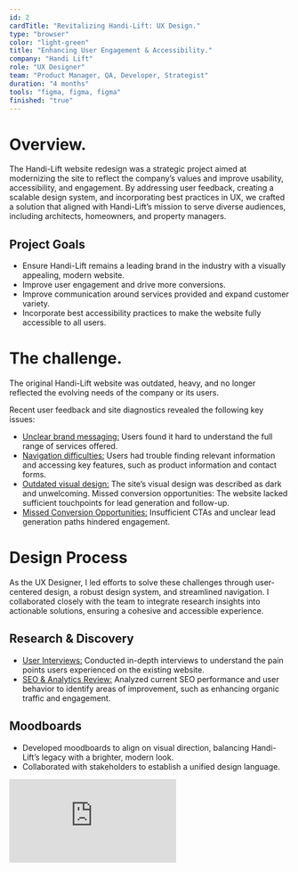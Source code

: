 ```yaml
---
id: 2
cardTitle: "Revitalizing Handi-Lift: UX Design."
type: "browser"
color: "light-green"
title: "Enhancing User Engagement & Accessibility."
company: "Handi Lift"
role: "UX Designer"
team: "Product Manager, QA, Developer, Strategist"
duration: "4 months"
tools: "figma, figma, figma"
finished: "true"
---
```


<FullWidthImage
  src="/images/handilift-main.png"
  alt="Element Bolt Dashboard Interface"
/>

# Overview.

The Handi-Lift website redesign was a strategic project aimed at modernizing the site to reflect the company’s values and improve usability, accessibility, and engagement. By addressing user feedback, creating a scalable design system, and incorporating best practices in UX, we crafted a solution that aligned with Handi-Lift’s mission to serve diverse audiences, including architects, homeowners, and property managers.

## Project Goals

- Ensure Handi-Lift remains a leading brand in the industry with a visually appealing, modern website.
- Improve user engagement and drive more conversions.
- Improve communication around services provided and expand customer variety.
- Incorporate best accessibility practices to make the website fully accessible to all users.

# The challenge.

The original Handi-Lift website was outdated, heavy, and no longer reflected the evolving needs of the company or its users. 

Recent user feedback and site diagnostics revealed the following key issues:

- <u>Unclear brand messaging:</u> Users found it hard to understand the full range
  of services offered.
- <u>Navigation difficulties:</u> Users had trouble finding relevant information
  and accessing key features, such as product information and contact forms.
- <u>Outdated visual design:</u> The site’s visual design was described as dark and
  unwelcoming. Missed conversion opportunities: The website lacked sufficient touchpoints
  for lead generation and follow-up.
- <u>Missed Conversion Opportunities:</u> Insufficient CTAs and unclear lead generation paths hindered engagement.


<FullWidthImage
  src="/images/handilift-userfeedback.png"
  alt="Element Bolt Dashboard Interface"
/>

# Design Process

As the UX Designer, I led efforts to solve these challenges through user-centered design, a robust design system, and streamlined navigation. I collaborated closely with the team to integrate research insights into actionable solutions, ensuring a cohesive and accessible experience.

## Research & Discovery

- <u>User Interviews:</u> Conducted in-depth interviews to understand the pain points
  users experienced on the existing website.
- <u>SEO & Analytics Review:</u> Analyzed current SEO performance and user behavior
  to identify areas of improvement, such as enhancing organic traffic and engagement.

## Moodboards

- Developed moodboards to align on visual direction, balancing Handi-Lift’s legacy with a brighter, modern look.
- Collaborated with stakeholders to establish a unified design language.

<div style={{ marginTop: '20px', position: 'relative', width: '100%', maxWidth: '1100px', paddingTop: '56.25%', borderRadius: '10px', overflow: 'hidden', marginLeft: 'auto', marginRight: 'auto' }}>
  <iframe 
    src="https://embed.figma.com/design/h2uduBPcH39Tdkii7Pud9v/Enric-UX-%2F-Product-Design?node-id=766-23489&embed-host=share"
    style={{ position: 'absolute', top: 0, left: 0, width: '100%', height: '100%', borderRadius: '10px' }}
    frameBorder="0"
    allowFullScreen
  />
</div>

## Design System Creation

Developed a comprehensive design system that included:

- Detailed documentation outlining guidelines for typography, color schemes, spacing, and layout structures.
- Reusable UI components to ensure scalability and reduce the cost of future design work.
- Consistent visual design elements to maintain brand identity across all touchpoints.
- Design tokens to streamline the development process and ensure brand consistency in both design and code implementation.
- The design system ensured consistent UI across all pages and components, creating a cohesive experience for users and developers.

<div style={{ marginTop: '20px', position: 'relative', width: '100%', maxWidth: '1100px', paddingTop: '56.25%', borderRadius: '10px', overflow: 'hidden', marginLeft: 'auto', marginRight: 'auto' }}>
  <iframe 
    src="https://embed.figma.com/design/h2uduBPcH39Tdkii7Pud9v/Enric-UX-%2F-Product-Design?node-id=766-23490&embed-host=share"
    style={{ position: 'absolute', top: 0, left: 0, width: '100%', height: '100%', borderRadius: '10px' }}
    frameBorder="0"
    allowFullScreen
  />
</div>

## Content Structure & Navigation

- Redesigned the navigation to simplify user flow, including a clear top menu and tailored pages for architects and business owners.
- Reorganized content to improve communication of services, emphasizing new audiences like property managers.

<div style={{ marginTop: '20px', position: 'relative', width: '100%', maxWidth: '1100px', paddingTop: '56.25%', borderRadius: '10px', overflow: 'hidden', marginLeft: 'auto', marginRight: 'auto' }}>
  <iframe 
    src="https://embed.figma.com/design/h2uduBPcH39Tdkii7Pud9v/Enric-UX-%2F-Product-Design?node-id=766-23491&embed-host=share"
    style={{ position: 'absolute', top: 0, left: 0, width: '100%', height: '100%', borderRadius: '10px' }}
    frameBorder="0"
    allowFullScreen
  />
</div>

## Visual Design

- Crafted a bright, welcoming aesthetic, incorporating modern elements while honoring Handi-Lift’s 50-year heritage.
- Designed vector-based product visuals to replace outdated photography, improving comprehension of product offerings.
- Integrated visuals into key pages, such as the Home Page and Product Pages, to enhance user engagement.

<div style={{ marginTop: '20px', position: 'relative', width: '100%', maxWidth: '1100px', paddingTop: '56.25%', borderRadius: '10px', overflow: 'hidden', marginLeft: 'auto', marginRight: 'auto' }}>
  <iframe 
    src="https://embed.figma.com/design/h2uduBPcH39Tdkii7Pud9v/Enric-UX-%2F-Product-Design?node-id=766-23492&embed-host=share"
    style={{ position: 'absolute', top: 0, left: 0, width: '100%', height: '100%', borderRadius: '10px' }}
    frameBorder="0"
    allowFullScreen
  />
</div>

# Collaboration & Handoff.

Collaboration with the team was key to the success of this project:

- <u>Workshops & Brainstorming</u>: Facilitated sessions with the Handi-Lift team to refine concepts and align on the design vision.
- <u>Prototypes & Iteration</u>: Shared interactive Figma prototypes for stakeholder feedback, iterating based on input.
- <u>Figma Handoff</u>: Delivered annotated high-fidelity designs, ensuring seamless communication with developers through design tokens and documentation.

# The Final Product.

The final result was a fully modernized website that reflects Handi-Lift’s values, improves user engagement, and provides a clear path to conversions.

Key features include:

- <u>Improved navigation:</u> Simplified user flow with easy access to important
  information for architects, homeowners, and business owners.
- <u>Optimized for conversions:</u> Clear call-to-action buttons and optimized contact
  forms to capture leads and drive follow-ups.
- <u>New product visuals:</u> Simplified vector graphics of products, replacing outdated
  photography and improving product understanding.

<ThreeColumnImages
  images={[
    {
      src: "/images/handilift-mobile1.png",
      alt: "Search interface",
    },
    {
      src: "/images/handilift-mobile2.png",
      alt: "Chat interface",
    },
    {
      src: "/images/handilift-mobile3.png",
      alt: "Control cards",
    },
  ]}
/>

<ThreeColumnImages
  images={[
    {
      src: "/images/handilift-mobile4.png",
      alt: "Search interface",
    },
    {
      src: "/images/handilift-mobile5.png",
      alt: "Chat interface",
    },
    {
      src: "/images/handilift-mobile6.png",
      alt: "Control cards",
    },
  ]}
/>
<Caption>Lorem ipsum dolor sit amet, consectetur adipiscing.</Caption>
  
# Results & Impact.

Increase in engagement: Enhanced user experience and a brighter, more modern look led to an increase in time spent on the site and reduced bounce rates.

- <u>Improved SEO:</u> The redesigned content structure and optimized pages helped
  improve organic search traffic and increased the visibility of Handi-Lift’s services.
- <u>Better conversion rates:</u> The inclusion of clear CTAs and better-organized
  contact forms resulted in higher conversion opportunities, with more users submitting
  forms and requests for information.

# Reflection & Lessons Learned.

This project highlighted the importance of balancing brand heritage with modern design trends. By focusing on user feedback and applying the UX design thinking process, I was able to craft a design that not only improved the overall user experience but also enhanced Handi-Lift’s brand presence in a competitive industry. Moving forward, I would continue to emphasize the role of SEO and content structure in improving website performance.